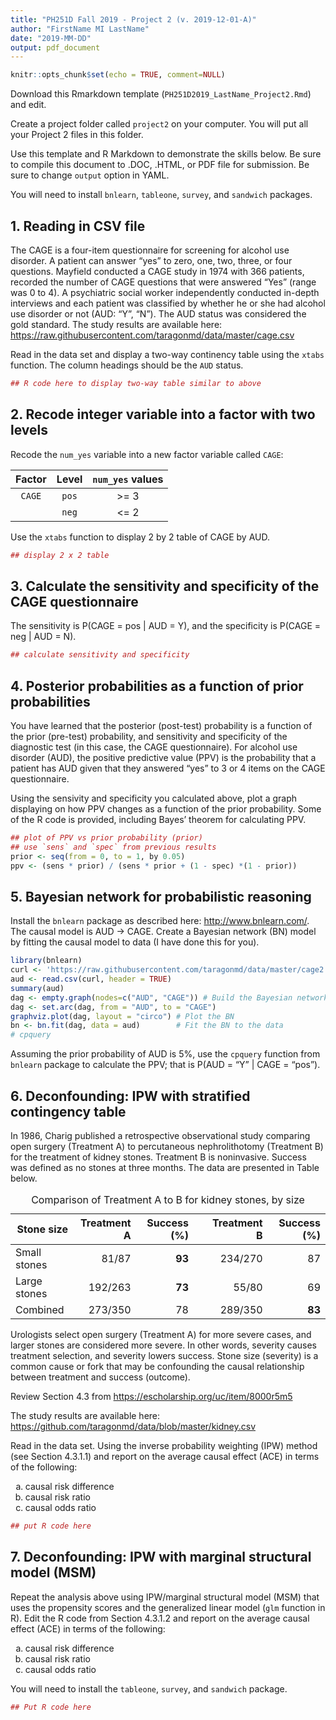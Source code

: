 ```yaml
---
title: "PH251D Fall 2019 - Project 2 (v. 2019-12-01-A)"
author: "FirstName MI LastName"
date: "2019-MM-DD"
output: pdf_document
---
```


```r
knitr::opts_chunk$set(echo = TRUE, comment=NULL)
```

Download this Rmarkdown template (`PH251D2019_LastName_Project2.Rmd`)
and edit.

Create a project folder called `project2` on your computer. You will
put all your Project 2 files in this folder.

Use this template and R Markdown to demonstrate the skills below. Be
sure to compile this document to .DOC, .HTML, or PDF file for
submission. Be sure to change `output` option in YAML.

You will need to install `bnlearn`, `tableone`, `survey`, and
`sandwich` packages.

## 1. Reading in CSV file

The CAGE is a four-item questionnaire for screening for alcohol use
disorder. A patient can answer "yes" to zero, one, two, three, or four
questions. Mayfield conducted a CAGE study in 1974 with 366 patients,
recorded the number of CAGE questions that were answered "Yes" (range
was 0 to 4). A psychiatric social worker independently conducted
in-depth interviews and each patient was classified by whether he or
she had alcohol use disorder or not (AUD: "Y", "N"). The AUD status
was considered the gold standard. The study results are available
here:
<https://raw.githubusercontent.com/taragonmd/data/master/cage.csv>

Read in the data set and display a two-way continency table using the
`xtabs` function. The column headings should be the `AUD` status.

```r
## R code here to display two-way table similar to above
```

## 2. Recode integer variable into a factor with two levels

Recode the `num_yes` variable into a new factor variable called
`CAGE`:

| Factor | Level | `num_yes` values |
|:------:+:-----:+:----------------:|
| `CAGE` | `pos` | >= 3             |
|        | `neg` | <= 2             |

Use the `xtabs` function to display 2 by 2 table of CAGE by AUD.

```r
## display 2 x 2 table
```

## 3. Calculate the sensitivity and specificity of the CAGE questionnaire

The sensitivity is P(CAGE = pos | AUD = Y), and the specificity is
P(CAGE = neg | AUD = N). 


```r
## calculate sensitivity and specificity
```


## 4. Posterior probabilities as a function of prior probabilities

You have learned that the posterior (post-test) probability is a
function of the prior (pre-test) probability, and sensitivity and
specificity of the diagnostic test (in this case, the CAGE
questionnaire).  For alcohol use disorder (AUD), the positive
predictive value (PPV) is the probability that a patient has AUD given
that they answered "yes" to 3 or 4 items on the CAGE questionnaire.

Using the sensivity and specificity you calculated above, plot a graph
displaying on how PPV changes as a function of the prior
probability. Some of the R code is provided, including Bayes' theorem
for calculating PPV. 

```r
## plot of PPV vs prior probability (prior)
## use `sens` and `spec` from previous results
prior <- seq(from = 0, to = 1, by 0.05)
ppv <- (sens * prior) / (sens * prior + (1 - spec) *(1 - prior))
```


## 5. Bayesian network for probabilistic reasoning

Install the `bnlearn` package as described here: <http://www.bnlearn.com/>.
The causal model is AUD -> CAGE. Create a Bayesian network (BN) model
by fitting the causal model to data (I have done this for you).

```r
library(bnlearn)
curl <- 'https://raw.githubusercontent.com/taragonmd/data/master/cage2.csv'
aud <- read.csv(curl, header = TRUE)
summary(aud)
dag <- empty.graph(nodes=c("AUD", "CAGE")) # Build the Bayesian network
dag <- set.arc(dag, from = "AUD", to = "CAGE")
graphviz.plot(dag, layout = "circo") # Plot the BN
bn <- bn.fit(dag, data = aud)        # Fit the BN to the data
# cpquery
```

Assuming the prior probability of AUD is 5%, use the `cpquery`
function from `bnlearn` package to calculate the PPV; that is P(AUD =
"Y" | CAGE = "pos").

## 6. Deconfounding: IPW with stratified contingency table

In 1986, Charig published a retrospective observational study
comparing open surgery (Treatment A) to percutaneous nephrolithotomy
(Treatment B) for the treatment of kidney stones. Treatment B is
noninvasive. Success was defined as no stones at three months. The
data are presented in Table below.

Table: Comparison of Treatment A to B for kidney stones, by size

| Stone size   | Treatment A | Success (%) |   | Treatment B | Success (%) |
|--------------+------------:+------------:+---+------------:+------------:|
| Small stones | 81/87       | **93**      |   | 234/270     |          87 |
| Large stones | 192/263     | **73**      |   | 55/80       |          69 |
| Combined     | 273/350     | 78          |   | 289/350     |      **83** |


Urologists select open surgery (Treatment A) for more severe cases, and
larger stones are considered more severe. In other words, severity
causes treatment selection, and severity lowers success. Stone size
(severity) is a common cause or fork that may be confounding the
causal relationship between treatment and success (outcome).

Review Section 4.3 from <https://escholarship.org/uc/item/8000r5m5>

The study results are available here:
<https://github.com/taragonmd/data/blob/master/kidney.csv>

Read in the data set. Using the inverse probability weighting (IPW) method
(see Section 4.3.1.1) and report on the average causal effect (ACE) in
terms of the following:

(a) causal risk difference
(b) causal risk ratio
(c) causal odds ratio

```r
## put R code here
```


## 7. Deconfounding: IPW with marginal structural model (MSM)

Repeat the analysis above using IPW/marginal structural model (MSM)
that uses the propensity scores and the generalized linear model
(`glm` function in R). Edit the R code from Section 4.3.1.2 and report
on the average causal effect (ACE) in terms of the following:

(a) causal risk difference
(b) causal risk ratio
(c) causal odds ratio

You will need to install the `tableone`, `survey`, and `sandwich`
package.


```r
## Put R code here
```


